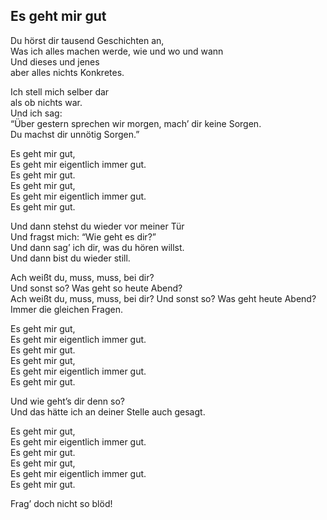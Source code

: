 ## Es geht mir gut

Du hörst dir tausend Geschichten an,  
Was ich alles machen werde, wie und wo und wann  
Und dieses und jenes  
aber alles nichts Konkretes.  
  
Ich stell mich selber dar  
als ob nichts war.  
Und ich sag:  
"Über gestern sprechen wir morgen, mach' dir keine Sorgen.  
Du machst dir unnötig Sorgen."  
  
Es geht mir gut,  
Es geht mir eigentlich immer gut.  
Es geht mir gut.  
Es geht mir gut,  
Es geht mir eigentlich immer gut.  
Es geht mir gut.  
  
  
  
  
Und dann stehst du wieder vor meiner Tür  
Und fragst mich: "Wie geht es dir?"  
Und dann sag' ich dir, was du hören willst.  
Und dann bist du wieder still.  
  
Ach weißt du, muss, muss, bei dir?  
Und sonst so? Was geht so heute Abend?  
Ach weißt du, muss, muss, bei dir? Und sonst so? Was geht heute Abend?  
Immer die gleichen Fragen.  
  
Es geht mir gut,  
Es geht mir eigentlich immer gut.  
Es geht mir gut.  
Es geht mir gut,  
Es geht mir eigentlich immer gut.  
Es geht mir gut.  
  
Und wie geht's dir denn so?  
Und das hätte ich an deiner Stelle auch gesagt.  
  
Es geht mir gut,  
Es geht mir eigentlich immer gut.  
Es geht mir gut.  
Es geht mir gut,  
Es geht mir eigentlich immer gut.  
Es geht mir gut.  
  
Frag' doch nicht so blöd!
